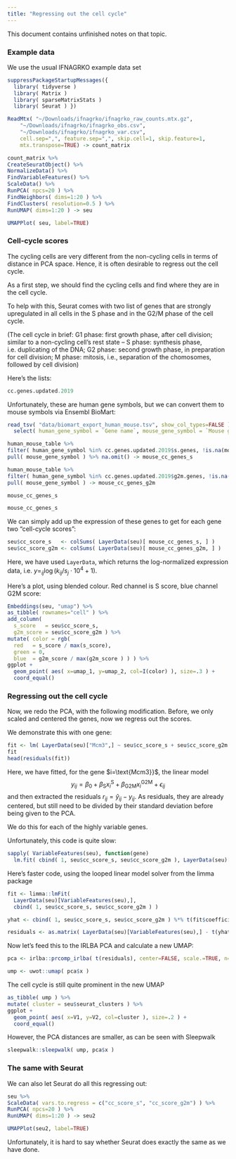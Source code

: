```yaml
---
title: "Regressing out the cell cycle"
---
```


This document contains unfinished notes on that topic.

### Example data

We use the usual IFNAGRKO example data set

```r

suppressPackageStartupMessages({
  library( tidyverse )
  library( Matrix )
  library( sparseMatrixStats )
  library( Seurat ) })

ReadMtx( "~/Downloads/ifnagrko/ifnagrko_raw_counts.mtx.gz",
    "~/Downloads/ifnagrko/ifnagrko_obs.csv",
    "~/Downloads/ifnagrko/ifnagrko_var.csv",
    cell.sep=",", feature.sep=",", skip.cell=1, skip.feature=1, 
    mtx.transpose=TRUE) -> count_matrix

count_matrix %>%
CreateSeuratObject() %>%
NormalizeData() %>%
FindVariableFeatures() %>%
ScaleData() %>%
RunPCA( npcs=20 ) %>%
FindNeighbors( dims=1:20 ) %>%
FindClusters( resolution=0.5 ) %>%
RunUMAP( dims=1:20 ) -> seu

UMAPPlot( seu, label=TRUE)
```

### Cell-cycle scores

The cycling cells are very different from the non-cycling cells in terms of distance
in PCA space. Hence, it is often desirable to regress out the cell cycle.

As a first step, we should find the cycling cells and find where they are in the cell cycle.

To help with this, Seurat comes with two list of genes that are strongly upregulated 
in all cells in the S phase and in the G2/M phase of the cell cycle. 

(The cell cycle in brief: G1 phase: first growth phase, after cell division; similar
to a non-cycling cell's rest state -- S phase: synthesis phase, i.e. duplicating of 
the DNA; G2 phase: second growth phase, in preparation for cell division;
M phase: mitosis, i.e., separation of the chomosomes, followed by cell division)

Here's the lists:

```r
cc.genes.updated.2019
```

Unfortunately, these are human gene symbols, but we can convert them to mouse 
symbols via Ensembl BioMart:

```r
read_tsv( "data/biomart_export_human_mouse.tsv", show_col_types=FALSE ) %>% 
  select( human_gene_symbol = `Gene name`, mouse_gene_symbol = `Mouse gene name` ) -> human_mouse_table

human_mouse_table %>% 
filter( human_gene_symbol %in% cc.genes.updated.2019$s.genes, !is.na(mouse_gene_symbol) ) %>%
pull( mouse_gene_symbol ) %>% na.omit() -> mouse_cc_genes_s

human_mouse_table %>% 
filter( human_gene_symbol %in% cc.genes.updated.2019$g2m.genes, !is.na(mouse_gene_symbol) ) %>% 
pull( mouse_gene_symbol ) -> mouse_cc_genes_g2m

mouse_cc_genes_s

mouse_cc_genes_s
```

We can simply add up the expression of these genes to get for each gene two "cell-cycle scores":

```r
seu$cc_score_s   <- colSums( LayerData(seu)[ mouse_cc_genes_s, ] )
seu$cc_score_g2m <- colSums( LayerData(seu)[ mouse_cc_genes_g2m, ] )
```

Here, we have used `LayerData`, which returns the log-normalized expression data,
i.e. $y=_{ij}\log(k_{ij}/s_j\cdot 10^4 + 1)$.

Here's a plot, using blended colour. Red channel is S score, blue channel G2M score:

```r
Embeddings(seu, "umap") %>%
as_tibble( rownames="cell" ) %>%
add_column( 
  s_score   = seu$cc_score_s,
  g2m_score = seu$cc_score_g2m ) %>% 
mutate( color = rgb( 
  red   = s_score / max(s_score),   
  green = 0,
  blue  = g2m_score / max(g2m_score ) ) ) %>%
ggplot +
  geom_point( aes( x=umap_1, y=umap_2, col=I(color) ), size=.3 ) +
  coord_equal()
```

### Regressing out the cell cycle

Now, we redo the PCA, with the following modification. Before, we only scaled
and centered the genes, now we regress out the scores.

We demonstrate this with one gene:

```r
fit <- lm( LayerData(seu)["Mcm3",] ~ seu$cc_score_s + seu$cc_score_g2m )
fit
head(residuals(fit))
```

Here, we have fitted, for the gene $i=\text{Mcm3}}$, the linear model
$$ y_{ij} = \beta_0 + \beta_\text{S} x^\text{S}_i + \beta_\text{G2M} x^\text{G2M}_i + \epsilon_{ij} $$
and then extracted the residuals $r_{ij} = \hat y_{ij} - y_{ij}$. As residuals, they are already
centered, but still need to be divided by their standard deviation before being given to the PCA.

We do this for each of the highly variable genes.

Unfortunately, this code is quite slow:

```r
sapply( VariableFeatures(seu), function(gene) 
  lm.fit( cbind( 1, seu$cc_score_s, seu$cc_score_g2m ), LayerData(seu)["Mcm3",] )$residuals ) -> residuals
```

Here's faster code, using the looped linear model solver from the limma package

```r
fit <- limma::lmFit( 
  LayerData(seu)[VariableFeatures(seu),], 
  cbind( 1, seu$cc_score_s, seu$cc_score_g2m ) ) 

yhat <- cbind( 1, seu$cc_score_s, seu$cc_score_g2m ) %*% t(fit$coefficients)

residuals <- as.matrix( LayerData(seu)[VariableFeatures(seu),] - t(yhat) )
```

Now let's feed this to the IRLBA PCA and calculate a new UMAP:

```r
pca <- irlba::prcomp_irlba( t(residuals), center=FALSE, scale.=TRUE, n=20 )

ump <- uwot::umap( pca$x )
```

The cell cycle is still quite prominent in the new UMAP

```r
as_tibble( ump ) %>%
mutate( cluster = seu$seurat_clusters ) %>%
ggplot +
  geom_point( aes( x=V1, y=V2, col=cluster ), size=.2 ) +
  coord_equal()
```

However, the PCA distances are smaller, as can be seen with Sleepwalk

```r
sleepwalk::sleepwalk( ump, pca$x )
```

### The same with Seurat

We can also let Seurat do all this regressing out:

```r
seu %>%
ScaleData( vars.to.regress = c("cc_score_s", "cc_score_g2m") ) %>%
RunPCA( npcs=20 ) %>%
RunUMAP( dims=1:20 ) -> seu2

UMAPPlot(seu2, label=TRUE)
```

Unfortunately, it is hard to say whether Seurat does exactly the same as we have done.
